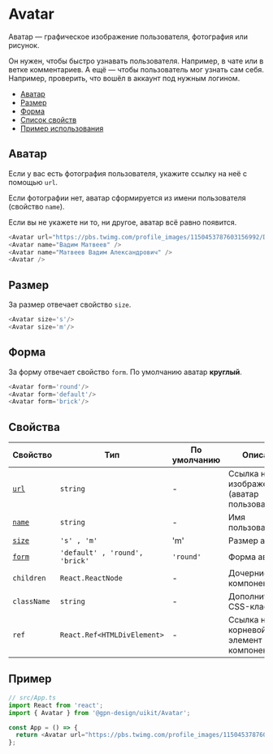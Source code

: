 
# Avatar

Аватар — графическое изображение пользователя, фотография или рисунок.

Он нужен, чтобы быстро узнавать пользователя. Например, в чате или в ветке комментариев.
А ещё — чтобы пользователь мог узнать сам себя. Например, проверить, что вошёл в
аккаунт под нужным логином.



- [Аватар](#аватар)
- [Размер](#размер)
- [Форма](#форма)
- [Список свойств](#свойства)
- [Пример использования](#пример)

## Аватар

Если у вас есть фотография пользователя, укажите ссылку на неё с помощью
`url`.

Если фотографии нет, аватар сформируется из имени пользователя (свойство `name`).

Если вы не укажете ни то, ни другое, аватар всё равно появится.

```ts
<Avatar url="https://pbs.twimg.com/profile_images/1150453787603156992/DoiKLDMY_400x400.png" name="Вадим Матвеев" />
<Avatar name="Вадим Матвеев" />
<Avatar name="Матвеев Вадим Александрович" />
<Avatar />
```

<AvatarExampleImage />

## Размер

За размер отвечает свойство `size`.

```ts
<Avatar size='s'/>
<Avatar size='m'/>
```

<AvatarExampleSize />

## Форма

За форму отвечает свойство `form`. По умолчанию аватар **круглый**.

```ts
<Avatar form='round'/>
<Avatar form='default'/>
<Avatar form='brick'/>
```

<AvatarExampleForm />

## Свойства

| Свойство                 | Тип                            | По умолчанию | Описание                                     |
| ------------------------ | -------------------------------| ------------ | -------------------------------------------- |
| [`url`](#аватар)         | `string`                       | -            | Ссылка на изображение (аватар пользователя)  |
| [`name`](#аватар)        | `string`                       | -            | Имя пользователя                             |
| [`size`](#размер)        | `'s' , 'm'`                    | 'm'          | Размер аватара                               |
| [`form`](#форма)         | `'default' , 'round', 'brick'` | `'round'`    | Форма аватара                                |
| `children`               | `React.ReactNode`              | -            | Дочерние компоненты                          |
| `className`              | `string`                       | -            | Дополнительный CSS-класс                     |
| `ref`                    | `React.Ref<HTMLDivElement>`    | -            | Ссылка на корневой DOM-элемент этого компонента                 |

## Пример

```ts
// src/App.ts
import React from 'react';
import { Avatar } from '@gpn-design/uikit/Avatar';

const App = () => {
  return <Avatar url="https://pbs.twimg.com/profile_images/1150453787603156992/DoiKLDMY_400x400.png" />;
};
```
